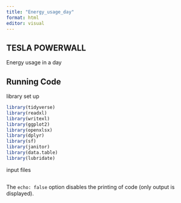 ```yaml
---
title: "Energy_usage_day"
format: html
editor: visual
---
```


## TESLA POWERWALL 

Energy usage in a day

## Running Code

library set up

```r
library(tidyverse)
library(readxl)
library(writexl)
library(ggplot2)
library(openxlsx)
library(dplyr)
library(sf)
library(janitor)
library(data.table)
library(lubridate)
```

input files

```r

```

The `echo: false` option disables the printing of code (only output is displayed).
